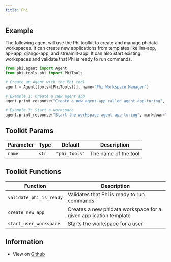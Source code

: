 ```yaml
---
title: Phi
---
```


## Example

The following agent will use the Phi toolkit to create and manage phidata workspaces. It can create new applications from templates like llm-app, api-app, django-app, and streamlit-app. It can also start existing workspaces and validate that Phi is ready to run commands.

```python cookbook/tools/phi_tools.py
from phi.agent import Agent
from phi.tools.phi import PhiTools

# Create an Agent with the Phi tool
agent = Agent(tools=[PhiTools()], name="Phi Workspace Manager")

# Example 1: Create a new agent app
agent.print_response("Create a new agent-app called agent-app-turing", markdown=True)

# Example 3: Start a workspace
agent.print_response("Start the workspace agent-app-turing", markdown=True)
```

## Toolkit Params

| Parameter | Type | Default | Description |
|-----------|------|---------|-------------|
| `name` | `str` | `"phi_tools"` | The name of the tool |

## Toolkit Functions

| Function | Description |
|----------|-------------|
| `validate_phi_is_ready` | Validates that Phi is ready to run commands |
| `create_new_app` | Creates a new phidata workspace for a given application template |
| `start_user_workspace` | Starts the workspace for a user |


## Information

- View on [Github](https://github.com/phidatahq/phidata/blob/main/phi/tools/phi.py)
